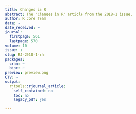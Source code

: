 ```yaml
---
title: Changes in R
abstract: The "Changes in R" article from the 2018-1 issue.
author: R Core Team
date: ~
date_received: ~
journal:
  firstpage: 561
  lastpage: 570
volume: 10
issue: 1
slug: RJ-2018-1-ch
packages:
  cran: ~
  bioc: ~
preview: preview.png
CTV: ~
output:
  rjtools::rjournal_article:
    self_contained: no
    toc: no
    legacy_pdf: yes

---
```


